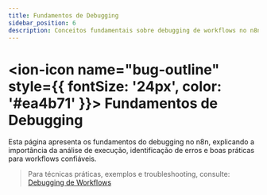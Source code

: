 ---
title: Fundamentos de Debugging
sidebar_position: 6
description: Conceitos fundamentais sobre debugging de workflows no n8n.
---

# <ion-icon name="bug-outline" style={{ fontSize: '24px', color: '#ea4b71' }}></ion-icon> Fundamentos de Debugging

Esta página apresenta os fundamentos do debugging no n8n, explicando a importância da análise de execução, identificação de erros e boas práticas para workflows confiáveis.

> Para técnicas práticas, exemplos e troubleshooting, consulte:
> [Debugging de Workflows](../../usando-n8n/monitoring/analisar-logs.mdx) 